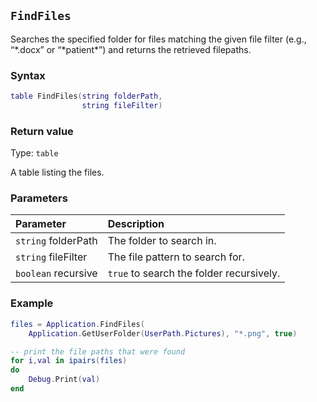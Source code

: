 ::: {.minipage data-latex="{\textwidth}"}
## `FindFiles`

Searches the specified folder for files\index{file paths!searching} matching the given file filter (e.g., "\*.docx" or "\*patient\*") and returns the retrieved filepaths.

### Syntax {-}

``` .lua
table FindFiles(string folderPath,
                string fileFilter)
```

### Return value {-}

Type: `table`

A table listing the files.

### Parameters {-}

**Parameter** | **Description**
| :-- | :-- |
| `string` folderPath | The folder to search in. |
| `string` fileFilter | The file pattern to search for. |
| `boolean` recursive | `true` to search the folder recursively. |

### Example\index{examples!finding files} {-}

``` .lua
files = Application.FindFiles(
    Application.GetUserFolder(UserPath.Pictures), "*.png", true)

-- print the file paths that were found
for i,val in ipairs(files)
do
    Debug.Print(val)
end
```
:::
